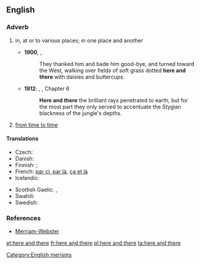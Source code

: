 ==English==

===Adverb===
{{head|en|adverb|head=[[here]] and [[there]]}}

# {{idiomatic}} in, at or to various places; in one place and another
#* '''1900''', {{w|L. Frank Baum}}, {{w|The Wonderful Wizard of Oz}}
#*: They thanked him and bade him good-bye, and turned toward the West, walking over fields of soft grass dotted '''here and there''' with daisies and buttercups.
#* '''1912''': {{w|Edgar Rice Burroughs}}, {{w|Tarzan of the Apes}}, Chapter 6
#*: '''Here and there''' the brilliant rays penetrated to earth, but for the most part they only served to accentuate the Stygian blackness of the jungle's depths.
# {{idiomatic}} [[from time to time]]

====Translations====
{{trans-top|in one place and another}}
* Czech: {{t-|cs|sem tam}}
* Danish: {{t-|da|her og der}}
* Finnish: {{t-|fi|siellä täällä}} {{qualifier|in, at}}; {{t-|fi|sinne tänne}} {{qualifier|to}}
* French: [[par ci, par là]], [[ça et là]]
* Icelandic: {{t+|is|hér og þar}}
{{trans-mid}}
* Scottish Gaelic: {{t-|gd|an siud 's an seo}},  {{t-|gd|thall 's a-bhos}}
* Swahili: {{t-|sw|huko na huko}}
* Swedish: {{t+|sv|här och där}}
{{trans-bottom}}

{{trans-see|from time to time}}

===References===
* [http://www.m-w.com/dictionary/here%20and%20there Merriam-Webster]

[[Category:English merisms]]

[[et:here and there]]
[[fr:here and there]]
[[pl:here and there]]
[[ta:here and there]]